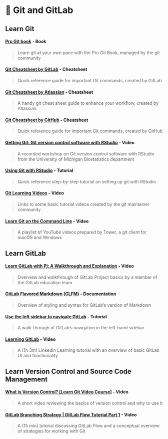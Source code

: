 # 💾 Git and GitLab

## Learn Git {#learn_git}

#### [**Pro Git book**](https://git-scm.com/book/en/v2) **- Book**

> Learn git at your own pace with the Pro Git Book, managed by the git community

#### [**Git Cheatsheet by GitLab**](https://about.gitlab.com/images/press/git-cheat-sheet.pdf?_gl=1*bjp8hu*_ga*ODEyNTM5MDY4LjE2ODc4NzMyNDc.*_ga_ENFH3X7M5Y*MTY4Nzg3MzI0Ni4xLjEuMTY4Nzg3MzcwNS4wLjAuMA..) **- Cheatsheet**

> Quick reference guide for important Git commands, created by GitLab

#### [**Git Cheatsheet by Atlassian**](https://www.atlassian.com/git/tutorials/atlassian-git-cheatsheet) **- Cheatsheet**

> A handy git cheat sheet guide to enhance your workflow, created by Atlassian.

#### [**Git Cheatsheet by GitHub**](https://education.github.com/git-cheat-sheet-education.pdf) **- Cheatsheet**

> Quick reference guide for important Git commands, created by GitHub

#### [**Getting Git: Git version control software with RStudio**](https://www.mivideo.it.umich.edu/media/t/1_iut23fhb) **- Video**

> A recorded workshop on Git version control software with RStudio from the University of Michigan Biostatistics department

#### [**Using Git with RStudio**](https://jennybc.github.io/2014-05-12-ubc/ubc-r/session03_git.html#learngit) **- Tutorial**

> Quick reference step-by-step tutorial on setting up git with RStudio

#### [**Git Learning Videos**](https://git-scm.com/videos) **- Video**

> Links to some basic tutorial videos created by the git maintainer community

#### [**Learn Git on the Command Line**](https://youtube.com/playlist?list=PLyCj4RCToz5DRDx3sJ4iW9i8D2G8OdHYH&si=OEz0y5-Noo6iuEzc) **- Video**

> A playlist of YouTube videos prepared by Tower, a git client for macOS and Windows

## Learn GitLab {#learn_gitlab}

#### [**Learn GitLab with Pj: A Walkthrough and Explanation**](https://youtu.be/-oaI2WEKdI4?si=1MZ0YMiq4-yWd0AZ) **- Video**

> Overview and walkthrough of GitLab Project basics by a member of the GitLab education team

#### [**GitLab Flavored Markdown (GLFM)**](https://docs.gitlab.com/ee/user/markdown.html) **- Documentation**

> Overview of styling and syntax for GitLab's version of Markdown

#### [**Use the left sidebar to navigate GitLab**](https://docs.gitlab.com/ee/tutorials/left_sidebar/index.html) **- Tutorial**

> A walk-through of GitLab's navigation in the left-hand sidebar

#### [**Learning GitLab**](https://www.linkedin.com/learning-login/share?account=42573940&forceAccount=false&redirect=https%3A%2F%2Fwww.linkedin.com%2Flearning%2Flearning-gitlab-14539757%3Ftrk%3Dshare_ent_url%26shareId%3Dli1%252F%252B7tOS2OG5XGCR7sqPw%253D%253D) **- Video**

> A (1h 3m) LinkedIn Learning tutorial with an overview of basic GitLab UI and functionality

## Learn Version Control and Source Code Management {#learn_vcontrol}

#### [**What is Version Control? \[Learn Git Video Course\]**](https://youtu.be/M-O8ZNW9icQ?si=1l-QlS3IKYrVQCUi) **- Video**

> A short video reviewing the basics of version control and why to use it

#### [**GitLab Branching Strategy \| GitLab Flow Tutorial Part 1**](https://youtu.be/ZJuUz5jWb44?si=0JqhRnCUR7tc2UqZ) **- Video**

> A (15 min) tutorial discussing GitLab Flow and a conceptual overview of strategies for working with Git
